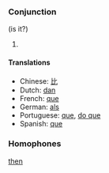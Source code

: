 ===Conjunction=== (is it?)

#

====Translations====
*Chinese: [[比]]
*Dutch: [[dan]]
*French: [[que]]
*German: [[als]]
*Portuguese: [[que]], [[do que]]
*Spanish: [[que]]

===Homophones===
[[then]]